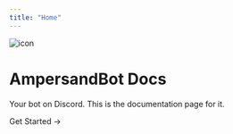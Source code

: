 ```yaml
---
title: "Home"
---
```



<div className={styles.contentContainer}>
  <Image
    src="https://cdn.discordapp.com/avatars/645314415578841101/a56f7eb6256059b86386878c6e3326ba.webp?size=1024"
    alt="icon"
    width={64}
    height={64}
    style={{
      borderRadius: "18px",
    }}
  />
  <h1 className={`${styles.headline} ${Inter.className}`}>AmpersandBot Docs</h1>
  <p>Your bot on Discord. This is the documentation page for it.</p>
  <Link href="/docs/intro" className={styles.cta}>
    Get Started <span>→</span>
  </Link>
</div>
